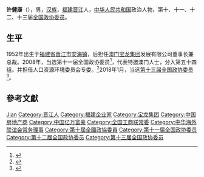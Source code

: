 '''许健康'''（{{bd|1952年|9月|}}），男，[[汉族|汉族]]，[[福建|福建]][[晋江|晋江]]人，[[中华人民共和国|中华人民共和国]]政治人物，第十、十一、十二、十三届[[全国政协委员|全国政协委员]]。

== 生平 ==
1952年出生于[[福建省|福建省]][[晋江市|晋江市]][[安海镇|安海镇]]，后担任[[澳门|澳门]][[宝龙集团|宝龙集团]]发展有限公司董事长兼总裁。2008年，当选第十一届全国政协委员<ref>{{cite news|title=第十一届全国政协委员名单|url=http://www.indaa.com.cn/zt/2009qglh/zxzs/200903/t20090303_127573.html|accessdate=2013-04-09|newspaper=新华社北京1月25日电 中国人民政治协商会议第十一届全国委员会委员名单(共2237人，2008年1月25日政协第十届全国委员会常务委员会第二十次会议通过)|date=2008年1月25日|deadurl=yes|archiveurl=https://web.archive.org/web/20130928014403/http://www.indaa.com.cn/zt/2009qglh/zxzs/200903/t20090303_127573.html|archivedate=2013年9月28日}}</ref>，代表特邀澳门人士，分入第五十四组。并担任人口资源环境委员会专委。<ref>{{cite news|title=全国政协信息-许健康|url=http://www.cppcc.gov.cn/CMS/wylibary/showJcwyxtInfoWylibary.action?tabJcwyxt.guid=11W0019970&wytype=wjwy|accessdate=2013-04-11|newspaper=全国政协委员会|archive-date=2018-01-27|archive-url=https://web.archive.org/web/20180127143404/http://www.cppcc.gov.cn/CMS/wylibary/showJcwyxtInfoWylibary.action?tabJcwyxt.guid=11W0019970&wytype=wjwy|dead-url=no}}</ref>2018年1月，当选[[中国人民政治协商会议第十三届全国委员会委员名单|第十三届全国政协委员]]<ref>{{Cite web|url=http://sports.163.com/18/0126/06/D92BRKK400051C89.html|title=中国人民政治协商会议第十三届全国委员会委员名单|accessdate=2018-01-26|last=|work=网易|archive-url=https://web.archive.org/web/20180127143232/http://sports.163.com/18/0126/06/D92BRKK400051C89.html|archive-date=2018-01-27|dead-url=yes}}</ref>。

== 參考文獻 ==
{{reflist}}

{{中国政治人物小作品}}
{{Navboxes 
| title  = 许健康在[[中华海外联谊会|中华海外联谊会]]的职务
| list1  =
{{中华海外联谊会第三届理事会}}
}}
{{Navboxes 
| title  = 许健康在[[中华全国工商业联合会|中华全国工商业联合会]]的职务
| list1  =
{{中华全国工商业联合会第十届执行委员会}}
{{中华全国工商业联合会第十一届执行委员会}}
}}

{{Authority control}}
{{DEFAULTSORT:Xu许}}
[[Category:許姓|Jian]]
[[Category:晋江人|Category:晋江人]]
[[Category:福建企业家|Category:福建企业家]]
[[Category:宝龙集团|Category:宝龙集团]]
[[Category:中国房地产商|Category:中国房地产商]]
[[Category:中国亿万富豪|Category:中国亿万富豪]]
[[Category:全国工商联常委|Category:全国工商联常委]]
[[Category:中华海外联谊会常务理事|Category:中华海外联谊会常务理事]]
[[Category:第十屆全國政協委員|Category:第十屆全國政協委員]]
[[Category:第十一届全国政协委员|Category:第十一届全国政协委员]]
[[Category:第十二届全国政协委员|Category:第十二届全国政协委员]]
[[Category:第十三届全国政协委员|Category:第十三届全国政协委员]]